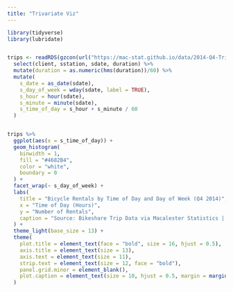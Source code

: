 ```yaml
---
title: "Trivariate Viz"
---
```


```r
library(tidyverse)
library(lubridate)


trips <- readRDS(gzcon(url("https://mac-stat.github.io/data/2014-Q4-Trips-History-Data-Small.rds"))) %>% 
  select(client, sstation, sdate, duration) %>% 
  mutate(duration = as.numeric(hms(duration))/60) %>%
  mutate(
    s_date = as_date(sdate),
    s_day_of_week = wday(sdate, label = TRUE),
    s_hour = hour(sdate),
    s_minute = minute(sdate),
    s_time_of_day = s_hour + s_minute / 60
  )


trips %>%
  ggplot(aes(x = s_time_of_day)) +
  geom_histogram(
    binwidth = 1,
    fill = "#4682B4",
    color = "white",
    boundary = 0
  ) +
  facet_wrap(~ s_day_of_week) +
  labs(
    title = "Bicycle Rentals by Time of Day and Day of Week (Q4 2014)",
    x = "Time of Day (Hours)",
    y = "Number of Rentals",
    caption = "Source: Bikeshare Trip Data via Macalester Statistics | By Owen Lindstrom | Created on April 12, 2025"
  ) +
  theme_light(base_size = 13) +
  theme(
    plot.title = element_text(face = "bold", size = 16, hjust = 0.5),
    axis.title = element_text(size = 13),
    axis.text = element_text(size = 11),
    strip.text = element_text(size = 12, face = "bold"),
    panel.grid.minor = element_blank(),
    plot.caption = element_text(size = 10, hjust = 0.5, margin = margin(t = 10))
  )

```


